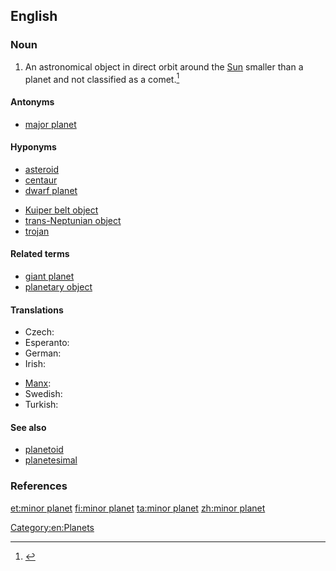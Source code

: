 ==English==
{{wikipedia}}

===Noun===
{{en-noun|head=[[minor]] [[planet]]}}

# {{context|astronomy|lang=en}} An astronomical object in direct orbit around the [[Sun]] smaller than a  planet and not classified as a comet.<ref>{{cite web
 | url                 = http://en.wikipedia.org/
 | title               = Minor planet
 | date                = 2013-06-03
 | format              = HTML
 | publisher           = Wikipedia
 | archiveurl          = http://en.wikipedia.org/wiki/Minor_planet
 | archivedate         = 2013-06-03
 | accessdate          = 2013-06-08
}}</ref> {{gloss|in the Solar System}}

====Antonyms====
* {{sense|smaller than Earth}} [[major planet]] {{gloss|larger than Earth (in the Solar System)}}

====Hyponyms====
{{hyp-top|Hyponyms}}
* [[asteroid]]
* [[centaur]]
* [[dwarf planet]]
{{hyp-mid}}
* [[Kuiper belt object]]
* [[trans-Neptunian object]]
* [[trojan]]
{{hyp-bottom}}

====Related terms====
* [[giant planet]]
* [[planetary object]]

====Translations====
{{trans-top|celestial body}}
* Czech: {{t-|cs|planetka|f}}
* Esperanto: {{t-|eo|planedeto}}
* German: {{t-|de|Kleinplanet|m}}
* Irish: {{t-|ga|fophláinéad|m}}
{{trans-mid}}
* [[Manx]]: {{t-|gv|mynphlanaid|m}}
* Swedish: {{t-|sv|småplanet|c}}
* Turkish: {{t-|tr|küçük gezegen}}
{{trans-bottom}}

====See also====
* [[planetoid]]
* [[planetesimal]]

===References===
<references/>

[[Category:en:Planets]]

[[et:minor planet]]
[[fi:minor planet]]
[[ta:minor planet]]
[[zh:minor planet]]